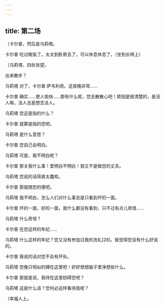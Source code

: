 ```yaml
---
---
---
```

title: 第二场
---




〔卡尔普，然后是乌莉塔。





卡尔普 吃过晚饭了。太太到卧房去了，可以休息休息了。（坐到长椅上）

〔乌莉塔，四处张望。

出来散步？

乌莉塔 对了，卡尔普·萨韦利奇。这夜晚非常……

卡尔普 确实……使人愉快……那有什么呢，您去散散心吧！原因是很清楚的，是活人嘛，活人总是想念活人。

乌莉塔 您这是指的什么？

卡尔普 就算是指的您吧。

乌莉塔 是什么意思？

卡尔普 您自己会明白。

乌莉塔 可是，我不明白呢？

卡尔普 那关我什么事！爱明白不明白！我又不是做您的丈夫。

乌莉塔 您说的话简直太蠢啦。

卡尔普 那就随您的便吧。

乌莉塔 我不明白，怎么人们对什么事总是只看到坏的一面。

卡尔普 坏的一面，好的一面，我什么都没有看到，只不过有点儿奇怪……

乌莉塔 什么奇怪？

卡尔普 在您这样的年纪……

乌莉塔 什么这样的年纪？您又没有参加过我的洗礼[28]。我觉得您没有什么好说的。

卡尔普 我说的话对您不会有坏处。

乌莉塔 您像只鸮似的蹲在这里吧！好好想想脑子里净想些什么。

卡尔普 那就是说，我待在这里妨碍您吧？

乌莉塔 这是什么话？您何必这样看待我呢？

〔幸福人上。